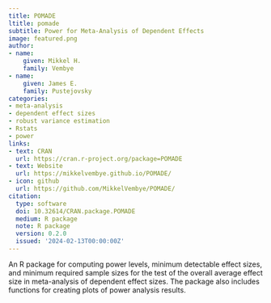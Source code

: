 ```yaml
---
title: POMADE
ltitle: pomade
subtitle: Power for Meta-Analysis of Dependent Effects
image: featured.png
author:
- name:
    given: Mikkel H.
    family: Vembye
- name:
    given: James E.
    family: Pustejovsky
categories:
- meta-analysis
- dependent effect sizes
- robust variance estimation
- Rstats
- power
links:
- text: CRAN
  url: https://cran.r-project.org/package=POMADE
- text: Website
  url: https://mikkelvembye.github.io/POMADE/
- icon: github
  url: https://github.com/MikkelVembye/POMADE/
citation:
  type: software
  doi: 10.32614/CRAN.package.POMADE
  medium: R package
  note: R package
  version: 0.2.0
  issued: '2024-02-13T00:00:00Z'
---
```


An R package for computing power levels, minimum detectable effect sizes, and minimum required sample sizes for the test of the overall average effect size in meta-analysis of dependent effect sizes. The package also includes functions for creating plots of power analysis results.
